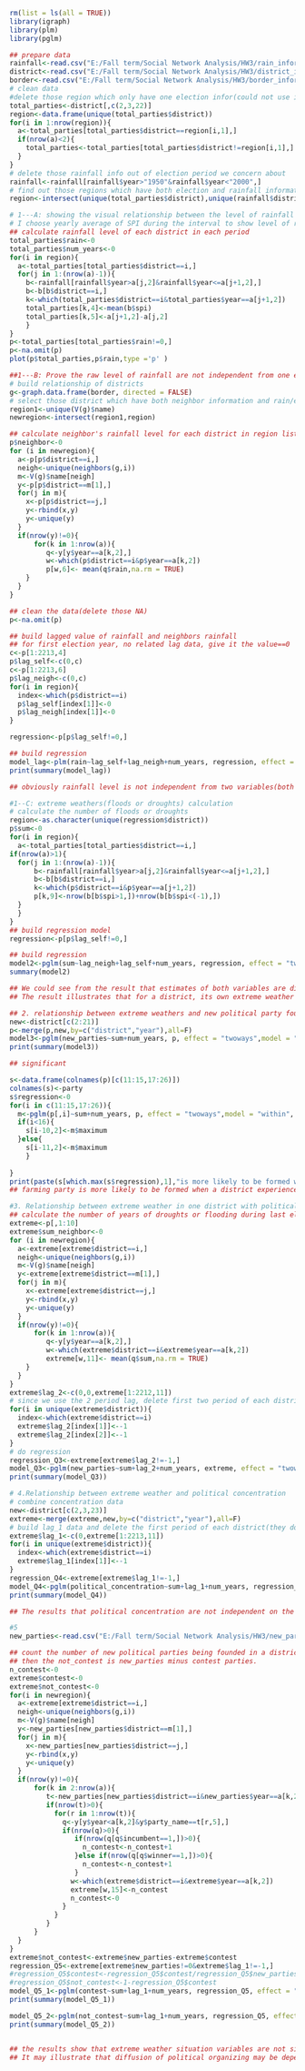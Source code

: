 ```{r}
rm(list = ls(all = TRUE))
library(igraph)
library(plm)
library(pglm)
```
```{r}
## prepare data
rainfall<-read.csv("E:/Fall term/Social Network Analysis/HW3/rain_information.csv",header = TRUE)
district<-read.csv("E:/Fall term/Social Network Analysis/HW3/district_information.csv",header = TRUE)
border<-read.csv("E:/Fall term/Social Network Analysis/HW3/border_information.csv",header = TRUE)
# clean data
#delete those region which only have one election infor(could not use it to see trends)
total_parties<-district[,c(2,3,22)]
region<-data.frame(unique(total_parties$district))
for(i in 1:nrow(region)){
  a<-total_parties[total_parties$district==region[i,1],]
  if(nrow(a)<2){
    total_parties<-total_parties[total_parties$district!=region[i,1],]
  }
}
# delete those rainfall info out of election period we concern about
rainfall<-rainfall[rainfall$year>"1950"&rainfall$year<"2000",]
# find out those regions which have both election and rainfall information
region<-intersect(unique(total_parties$district),unique(rainfall$district))
```
```{r}
# 1---A: showing the visual relationship between the level of rainfall in a district in the period leading up to the current election, and the number of political parties that are founded in a region
# I choose yearly average of SPI during the interval to show level of rainfall
## calculate rainfall level of each district in each period
total_parties$rain<-0
total_parties$num_years<-0
for(i in region){
  a<-total_parties[total_parties$district==i,]
  for(j in 1:(nrow(a)-1)){
    b<-rainfall[rainfall$year>a[j,2]&rainfall$year<=a[j+1,2],]
    b<-b[b$district==i,]
    k<-which(total_parties$district==i&total_parties$year==a[j+1,2])
    total_parties[k,4]<-mean(b$spi)
    total_parties[k,5]<-a[j+1,2]-a[j,2]
    }
}
p<-total_parties[total_parties$rain!=0,]
p<-na.omit(p)
plot(p$total_parties,p$rain,type ='p' )
```
```{r}
##1---B: Prove the raw level of rainfall are not independent from one election period to the next within a district, as well as from neighboring districts from one election period to the next(by regression)
# build relationship of districts
g<-graph.data.frame(border, directed = FALSE)
# select those district which have both neighbor information and rain/election information.
region1<-unique(V(g)$name)
newregion<-intersect(region1,region)

## calculate neighbor's rainfall level for each district in region list
p$neighbor<-0
for (i in newregion){
  a<-p[p$district==i,]
  neigh<-unique(neighbors(g,i))
  m<-V(g)$name[neigh]
  y<-p[p$district==m[1],]
  for(j in m){
    x<-p[p$district==j,]
    y<-rbind(x,y)
    y<-unique(y)
  }
  if(nrow(y)!=0){
      for(k in 1:nrow(a)){
         q<-y[y$year==a[k,2],]
         w<-which(p$district==i&p$year==a[k,2])
         p[w,6]<- mean(q$rain,na.rm = TRUE)
    }
  }
}

## clean the data(delete those NA)
p<-na.omit(p)

## build lagged value of rainfall and neighbors rainfall
## for first election year, no related lag data, give it the value==0
c<-p[1:2213,4]
p$lag_self<-c(0,c)
c<-p[1:2213,6]
p$lag_neigh<-c(0,c)
for(i in region){
  index<-which(p$district==i)
  p$lag_self[index[1]]<-0
  p$lag_neigh[index[1]]<-0
}

regression<-p[p$lag_self!=0,]

## build regression
model_lag<-plm(rain~lag_self+lag_neigh+num_years, regression, effect = "twoways", model = "within", index = "district")
print(summary(model_lag))

## obviously rainfall level is not independent from two variables(both of two variables are significant)
```

```{r}
#1--C: extreme weathers(floods or droughts) calculation
# calculate the number of floods or droughts
region<-as.character(unique(regression$district))
p$sum<-0
for(i in region){
  a<-total_parties[total_parties$district==i,]
if(nrow(a)>1){
  for(j in 1:(nrow(a)-1)){
      b<-rainfall[rainfall$year>a[j,2]&rainfall$year<=a[j+1,2],]
      b<-b[b$district==i,]
      k<-which(p$district==i&p$year==a[j+1,2])
      p[k,9]<-nrow(b[b$spi>1,])+nrow(b[b$spi<(-1),])
  } 
  }
}
## build regression model
regression<-p[p$lag_self!=0,]

## build regression
model2<-pglm(sum~lag_neigh+lag_self+num_years, regression, effect = "twoways",model = "within", index = "district", family = "poisson")
summary(model2)

## We could see from the result that estimates of both variables are different, one is positive and the other one is negative.
## The result illustrates that for a district, its own extreme weather situation in last period has positive impact on the current period's extreme weather, while its neighbours'extreme weather situation in last period has negative impact.(neighbours'extreme weather number increase, the district's extreme weather in this period would decrease.)
```

```{r}
## 2. relationship between extreme weathers and new political party foundings
new<-district[c(2:21)]
p<-merge(p,new,by=c("district","year"),all=F)
model3<-pglm(new_parties~sum+num_years, p, effect = "twoways",model = "within", index = "district",family = "poisson")
print(summary(model3))

## significant

s<-data.frame(colnames(p)[c(11:15,17:26)])
colnames(s)<-party
s$regression<-0
for(i in c(11:15,17:26)){
  m<-pglm(p[,i]~sum+num_years, p, effect = "twoways",model = "within", index = "district",family = "poisson")
  if(i<16){
    s[i-10,2]<-m$maximum
  }else{
    s[i-11,2]<-m$maximum
    }
  
}
print(paste(s[which.max(s$regression),1],"is more likely to be formed when a district experiences extreme weather"))
## farming party is more likely to be formed when a district experiences extreme weather
```

```{r}
#3. Relationship between extreme weather in one district with political activity in another district(its neighbors).
## calculate the number of years of droughts or flooding during last election period(use the average of all neighbors)
extreme<-p[,1:10]
extreme$sum_neighbor<-0
for (i in newregion){
  a<-extreme[extreme$district==i,]
  neigh<-unique(neighbors(g,i))
  m<-V(g)$name[neigh]
  y<-extreme[extreme$district==m[1],]
  for(j in m){
    x<-extreme[extreme$district==j,]
    y<-rbind(x,y)
    y<-unique(y)
  }
  if(nrow(y)!=0){
      for(k in 1:nrow(a)){
         q<-y[y$year==a[k,2],]
         w<-which(extreme$district==i&extreme$year==a[k,2])
         extreme[w,11]<- mean(q$sum,na.rm = TRUE)
    }
  }
}
extreme$lag_2<-c(0,0,extreme[1:2212,11])
# since we use the 2 period lag, delete first two period of each district(they don't have lag_2 data)
for(i in unique(extreme$district)){
  index<-which(extreme$district==i)
  extreme$lag_2[index[1]]<--1
  extreme$lag_2[index[2]]<--1
}
# do regression
regression_Q3<-extreme[extreme$lag_2!=-1,]
model_Q3<-pglm(new_parties~sum+lag_2+num_years, extreme, effect = "twoways",model = "within", index = "district",family = "poisson")
print(summary(model_Q3))

```
```{r}
# 4.Relationship between extreme weather and political concentration
# combine concentration data
new<-district[c(2,3,23)]
extreme<-merge(extreme,new,by=c("district","year"),all=F)
# build lag_1 data and delete the first period of each district(they don't have lag_1 data)
extreme$lag_1<-c(0,extreme[1:2213,11])
for(i in unique(extreme$district)){
  index<-which(extreme$district==i)
  extreme$lag_1[index[1]]<--1
}
regression_Q4<-extreme[extreme$lag_1!=-1,]
model_Q4<-pglm(political_concentration~sum+lag_1+num_years, regression_Q4, effect = "twoways",model = "within", index = "district",family = "poisson")
print(summary(model_Q4))

## The results that political concentration are not independent on the number of years of droughts or flooding that occur in a district in the interval leading up to the current election, and the number of years of droughts or flooding that occur in its neighboring districts in the interval leading up to the previous election.(both variables are significant). But the current period's extreme weather situation in the district has negative impact on the concerntration, while the last period's situation in its neighbour districts has positive impact on the concerntration.
```
```{r}
#5
new_parties<-read.csv("E:/Fall term/Social Network Analysis/HW3/new_parties_in_each_district_by_candidate.csv",header = TRUE)

## count the number of new political parties being founded in a district, that have contested an election in a neighboring district in any previous election period.
## then the not_contest is new_parties minus contest parties.
n_contest<-0
extreme$contest<-0
extreme$not_contest<-0
for(i in newregion){
  a<-extreme[extreme$district==i,]
  neigh<-unique(neighbors(g,i))
  m<-V(g)$name[neigh]
  y<-new_parties[new_parties$district==m[1],]
  for(j in m){
    x<-new_parties[new_parties$district==j,]
    y<-rbind(x,y)
    y<-unique(y)
  }
  if(nrow(y)!=0){
      for(k in 2:nrow(a)){
         t<-new_parties[new_parties$district==i&new_parties$year==a[k,2],]
         if(nrow(t)>0){
           for(r in 1:nrow(t)){
             q<-y[y$year<a[k,2]&y$party_name==t[r,5],]
             if(nrow(q)>0){
                if(nrow(q[q$incumbent==1,])>0){
                  n_contest<-n_contest+1
                }else if(nrow(q[q$winner==1,])>0){
                  n_contest<-n_contest+1
                }  
               w<-which(extreme$district==i&extreme$year==a[k,2])
               extreme[w,15]<-n_contest
               n_contest<-0
             }
           }
         }
      }
  }
}
extreme$not_contest<-extreme$new_parties-extreme$contest
regression_Q5<-extreme[extreme$new_parties!=0&extreme$lag_1!=-1,]
#regression_Q5$contest<-regression_Q5$contest/regression_Q5$new_parties
#regression_Q5$not_contest<-1-regression_Q5$contest
model_Q5_1<-pglm(contest~sum+lag_1+num_years, regression_Q5, effect = "twoways",model = "within", index = "district",family = "poisson")
print(summary(model_Q5_1))

model_Q5_2<-pglm(not_contest~sum+lag_1+num_years, regression_Q5, effect = "twoways",model = "within", index = "district",family = "poisson")
print(summary(model_Q5_2))


## the results show that extreme weather situation variables are not significantly effecting the diffusion of political parties in neighbour district.While, the extreme weather events of neighbour during last period do have positive impact on non-contest new party formed.
## It may illustrate that diffusion of political organizing may be dependent on extreme weather situation in a district and its neighbours.
```

